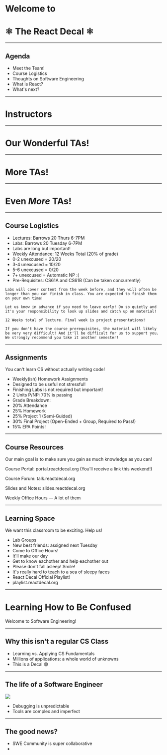 


<Head>
  <title>React Decal Week 1</title>
</Head>

# Welcome to
# ⚛️ The React Decal ⚛️

---

## Agenda

<ul style={{textAlign: 'left'}}>
  <Appear>
    <li> Meet the Team!</li>
    <li> Course Logistics </li>
    <li> Thoughts on Software Engineering</li>
    <li> What is React?</li>
    <li> What's next?</li>
  </Appear>
</ul>

---

# Instructors

<div style={{display: "flex", justifyContent: 'center'}}>
  <Instructor name='Ethan Lee' size='200' image='ethan.png'/>
  <Instructor name='Aivant Goyal' size='200' image='aivant.png'/>
</div>

---

# Our Wonderful TAs!


<div style={{display: "flex", flexWrap: "wrap", justifyContent: "center"}} >

  <TA name="Zachary Kirby" size="175" image="kirby.png"/>
  <TA name="Selina Feng" size="175" image="selina.jpeg"/>
  <TA name="Wilson Wang" size="175" image="wilson.png"/>
  <TA name="Adhiv Dhar" size="175" image="adhiv.jpg"/>

</div>

---

# More TAs!


<div style={{display: "flex", flexWrap: "wrap", justifyContent: "center"}} >
  
  <TA name="Amitav Baruah" size="175" image="amitav.png"/>
  <TA name="Alejandro Garcia Salas" size="175" image="alejandro.jpeg"/>
  <TA name="Isabelle Zhou" size="175" image="isabelle.png"/>
  <TA name="Linus Lee" size="175" image="linus.jpeg"/>

</div>

---

# Even <i>More</i> TAs!


<div style={{display: "flex", flexWrap: "wrap", justifyContent: "center"}} >
  
  <TA name="Brenda Zhang" size="175" image="brenda.jpeg"/>
  <TA name="Trevor Aquino" size="175" image="trevor.jpg"/>
  <TA name="Arpan Pal" size="175" image="arpan.png"/>

</div>

---

## Course Logistics

<ul style={{textAlign: 'left'}}>
  <Appear>
    <li>Lectures: Barrows 20 Thurs 6-7PM</li>
    <li>Labs: Barrows 20 Tuesday 6-7PM</li>
    <li style={{marginLeft:'2em', paddingBottom:'0'}}>Labs are long but important!
    </li>
    <li>Weekly Attendance: 12 Weeks Total (20% of grade)</li>
    <li style={{marginLeft:'2em' }}>0-2 unexcused = 20/20</li>
    <li style={{marginLeft:'2em' }}>3-4 unexcused = 10/20</li>
    <li style={{marginLeft:'2em' }}>5-6 unexcused = 0/20</li>
    <li style={{marginLeft:'2em', paddingBottom:'0'}}>7+ unexcused = Automatic NP :(</li>
    <li> Pre-Requisites: CS61A and CS61B (Can be taken concurrently) </li>
  </Appear>
</ul>

```notes 
Labs will cover content from the week before, and they will often be longer than you can finish in class. You are expected to finish them on your own time! 

Let us know in advance if you need to leave early! Do so quietly and it's your responsibility to look up slides and catch up on material! 

12 Weeks total of lecture. Final week is project presentations!

If you don't have the course prerequisites, the material will likely be very very difficult! And it'll be difficult for us to support you. We strongly recommend you take it another semester!
```

---

## Assignments

You can't learn CS without actually writing code! 

<ul style={{textAlign: 'left'}}>
  <Appear>
    <li> Weekly(ish) Homework Assignments</li>
      <li style={{marginLeft:'2em', paddingBottom:'0'}}> Designed to be useful not stressful!</li>
    <li> Finishing Labs is not required but important! </li>
    <li> 2 Units P/NP: 70% is passing</li>
    <li> Grade Breakdown:</li>
      <li style={{marginLeft:'2em'}}>20% Attendance</li>
      <li style={{marginLeft:'2em'}}>25% Homework</li>
      <li style={{marginLeft:'2em'}}>25% Project 1 (Semi-Guided)</li>
      <li style={{marginLeft:'2em'}}>30% Final Project (Open-Ended + Group, Required to Pass!)</li>
      <li style={{marginLeft:'2em', paddingBottom:'0'}}>15% EPA Points!</li>
  </Appear>
</ul>

---

## Course Resources

Our main goal is to make sure you gain as much knowledge as you can!

<div  style={{textAlign: 'left'}}>
<Appear style={{textAlign: 'left'}}>
<p>Course Portal: portal.reactdecal.org (You'll receive a link this weekend!)</p>
<p>Course Forum: talk.reactdecal.org</p>
<p>Slides and Notes: slides.reactdecal.org</p>
<p>Weekly Office Hours — A lot of them</p>
</Appear>
</div>

---

## Learning Space

We want this classroom to be exciting. Help us!

<ul style={{textAlign: 'left'}}>
  <Appear>
    <li> Lab Groups</li>
      <li style={{marginLeft:'2em', paddingBottom:'0'}}>New best friends: assigned next Tuesday</li>
    <li> Come to Office Hours! </li>
      <li style={{marginLeft:'2em', paddingBottom:'0'}}>It'll make our day</li>
    <li> Get to know eachother and help eachother out </li>
    <li> Please don't fall asleep! Smile!</li>
      <li style={{marginLeft:'2em', paddingBottom:'0'}}> It's really hard to teach to a sea of sleepy faces </li>
    <li>React Decal Official Playlist!</li>
      <li style={{marginLeft:'2em', paddingBottom:'0'}}> playlist.reactdecal.org </li>
  </Appear>
</ul>

---

# Learning How to Be Confused
Welcome to Software Engineering!

---

## Why this isn't a regular CS Class

- Learning vs. Applying CS Fundamentals
- Millions of applications: a whole world of unknowns
- This is a Decal 😅


---

## The life of a Software Engineer

![](https://media.giphy.com/media/N1pS8hY0Fh4ic/giphy.gif)

- Debugging is unpredictable
- Tools are complex and imperfect

---

## The good news?

- SWE Community is super collaborative
- 
